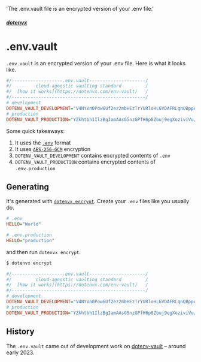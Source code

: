   'The .env.vault file is an encrypted version of your .env file.'

##### [dotenvx](/docs)
# .env.vault

`.env.vault` is an encrypted version of your .env file. Here is what it looks like.

```ini {{ title: '.env.vault' }}
#/-------------------.env.vault---------------------/
#/         cloud-agnostic vaulting standard         /
#/  [how it works](https://dotenvx.com/env-vault)   /
#/--------------------------------------------------/
# development
DOTENV_VAULT_DEVELOPMENT="V4NYVn0Pow6Uf2ez2mbHEzTrYURloHL6VDAFRLqnQBppA/OmHI5x5AXoxCMVor7wOg=="
# production
DOTENV_VAULT_PRODUCTION="YZkhtbh1IlzBgIamAAsG5nzGPfH6p8Zbuj9egXoziviVu/eYIyNjJWtIYyhiW/vHhFbqbsvo5+P9b27OC6ZC7qU="
```

Some quick takeaways:

1. It uses the [`.env`](/docs/env-file) format
2. It uses [`AES-256-GCM`](https://www.reddit.com/r/cryptography/comments/13kl9ds/how_much_longer_do_you_think_aes_will_last/) encryption
2. `DOTENV_VAULT_DEVELOPMENT` contains encrypted contents of `.env`
3. `DOTENV_VAULT_PRODUCTION` contains encrypted contents of `.env.production`

## Generating

It's generated with [`dotenvx encrypt`](/docs/quickstart/encryption). Create your `.env` files like you usually do.

```ini {{ title: '.env' }}
# .env
HELLO="World"
```
```ini {{ title: '.env.production' }}
# .env.production
HELLO="production"
```

and then run `dotenvx encrypt`.

```sh
$ dotenvx encrypt
```
```ini {{ title: '.env.vault' }}
#/-------------------.env.vault---------------------/
#/         cloud-agnostic vaulting standard         /
#/  [how it works](https://dotenvx.com/env-vault)   /
#/--------------------------------------------------/
# development
DOTENV_VAULT_DEVELOPMENT="V4NYVn0Pow6Uf2ez2mbHEzTrYURloHL6VDAFRLqnQBppA/OmHI5x5AXoxCMVor7wOg=="
# production
DOTENV_VAULT_PRODUCTION="YZkhtbh1IlzBgIamAAsG5nzGPfH6p8Zbuj9egXoziviVu/eYIyNjJWtIYyhiW/vHhFbqbsvo5+P9b27OC6ZC7qU="
```

## History

The `.env.vault` came out of development work on [dotenv-vault](https://github.com/dotenv-org/dotenv-vault) – around early 2023.
